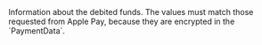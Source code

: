   

  

  

  
<ParamField body="DebitedFunds" type="object" required>     
Information about the debited funds. The values must match those requested from Apple Pay, because they are encrypted in the `PaymentData`.   

<Expandable title="properties"><Currency11 />  
  
<Amount />  
  

</Expandable> 
</ParamField>